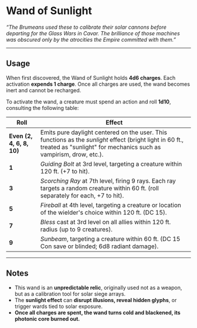 # Wand of Sunlight

_“The Brumeans used these to calibrate their solar cannons before departing for the Glass Wars in Cavar. The brilliance of those machines was obscured only by the atrocities the Empire committed with them.”_

---

## Usage

When first discovered, the Wand of Sunlight holds **4d6 charges**. Each activation **expends 1 charge**. Once all charges are used, the wand becomes inert and cannot be recharged.

To activate the wand, a creature must spend an action and roll **1d10**, consulting the following table:

| Roll                      | Effect                                                                                                                                                                         |
| ------------------------- | ------------------------------------------------------------------------------------------------------------------------------------------------------------------------------ |
| **Even (2, 4, 6, 8, 10)** | Emits pure daylight centered on the user. This functions as the _sunlight_ effect (bright light in 60 ft., treated as "sunlight" for mechanics such as vampirism, drow, etc.). |
| **1**                     | _Guiding Bolt_ at 3rd level, targeting a creature within 120 ft. (+7 to hit).                                                                                                  |
| **3**                     | _Scorching Ray_ at 7th level, firing 9 rays. Each ray targets a random creature within 60 ft. (roll separately for each, +7 to hit).                                           |
| **5**                     | _Fireball_ at 4th level, targeting a creature or location of the wielder's choice within 120 ft. (DC 15).                                                                      |
| **7**                     | _Bless_ cast at 3rd level on all allies within 120 ft. radius (up to 9 creatures).                                                                                             |
| **9**                     | _Sunbeam_, targeting a creature within 60 ft. (DC 15 Con save or blinded; 6d8 radiant damage).                                                                                 |

---

## Notes

- This wand is an **unpredictable relic**, originally used not as a weapon, but as a calibration tool for solar siege arrays.
- The **sunlight effect** can **disrupt illusions, reveal hidden glyphs**, or trigger wards tied to solar exposure.
- **Once all charges are spent, the wand turns cold and blackened, its photonic core burned out.**
